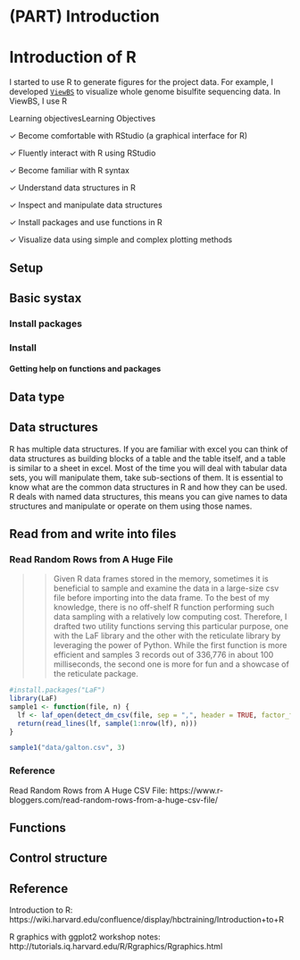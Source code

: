 # (PART) Introduction {-}

# Introduction of R

I started to use R to generate figures for the project data. For example, I developed [`ViewBS`](https://github.com/xie186/ViewBS) to visualize whole genome bisulfite sequencing data. In ViewBS, I use R






Learning objectivesLearning Objectives

✓ Become comfortable with RStudio (a graphical interface for R)

✓ Fluently interact with R using RStudio

✓ Become familiar with R syntax

✓ Understand data structures in R

✓ Inspect and manipulate data structures

✓ Install packages and use functions in R 

✓ Visualize data using simple and complex plotting methods

## Setup



## Basic systax


### Install packages

### Install 

#### Getting help on functions and packages


## Data type

## Data structures

R has multiple data structures. If you are familiar with excel you can think of data structures as building blocks of a table and the table itself, and a table is similar to a sheet in excel. Most of the time you will deal with tabular data sets, you will manipulate them, take sub-sections of them. It is essential to know what are the common data structures in R and how they can be used. R deals with named data structures, this means you can give names to data structures and manipulate or operate on them using those names.

## Read from and write into files


### Read Random Rows from A Huge File

>> Given R data frames stored in the memory, sometimes it is beneficial to sample and examine the data in a large-size csv file before importing into the data frame. To the best of my knowledge, there is no off-shelf R function performing such data sampling with a relatively low computing cost. Therefore, I drafted two utility functions serving this particular purpose, one with the LaF library and the other with the reticulate library by leveraging the power of Python. While the first function is more efficient and samples 3 records out of 336,776 in about 100 milliseconds, the second one is more for fun and a showcase of the reticulate package.

```r
#install.packages("LaF")
library(LaF)
sample1 <- function(file, n) {
  lf <- laf_open(detect_dm_csv(file, sep = ",", header = TRUE, factor_fraction = -1))
  return(read_lines(lf, sample(1:nrow(lf), n)))
}

sample1("data/galton.csv", 3)
```


### Reference

Read Random Rows from A Huge CSV File: https://www.r-bloggers.com/read-random-rows-from-a-huge-csv-file/



## Functions


## Control structure



## Reference

Introduction to R: https://wiki.harvard.edu/confluence/display/hbctraining/Introduction+to+R


R graphics with ggplot2 workshop notes: http://tutorials.iq.harvard.edu/R/Rgraphics/Rgraphics.html





